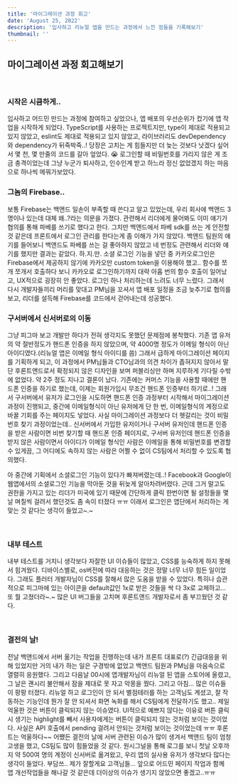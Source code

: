 ```yaml
---
title: '마이그레이션 과정 회고'
date: 'August 25, 2022'
description: '입사하고 리뉴얼 앱을 만드는 과정에서 느낀 점들을 기록해보기'
thumbnail: ''
---
```



  ## 마이그레이션 과정 회고해보기

  <br />

  ### 시작은 시큼하게..

  입사하고 어드민 만드는 과정에 참여하고 싶었으나, 앱 배포의 우선순위가 컸기에 앱 작업을 시작하게 되었다.
  TypeScript를 사용하는 프로젝트지만, type이 제대로 적용되고 있지 않았고, eslint도 제대로 적용되고 있지 않았고, 라이브러리도 devDependency와 dependency가 뒤죽박죽..!
  당장은 고치는 게 힘들지만 더 늦는 것보다 낫겠다 싶어서 몇 천, 몇 만줄의 코드를 갈아 엎었다. 😭
  로그인할 때 비밀번호를 가리지 않은 게 조금 충격이었는데 그냥 누군가 퇴사하고, 인수인계 받고 하느라 정신 없었겠지 하는 마음으로 하나씩 메꿔가보았다.
  <br />

  ### 그놈의 Firebase..

  보통 Firebase는 백앤드 일손이 부족할 때 쓴다고 알고 있었는데, 우리 회사에 백앤드 3명이나 있는데 대체 왜..?라는 의문을 가졌다.
  관련해서 리더에게 물어봐도 이미 얘기가 협의를 통해 파베를 쓰기로 했다고 한다.
  그치만 백앤드에서 파베 sdk를 쓰는 게 안전할 것 같은데 프론트에서 로그인 관리를 한다는게 좀 이해가 가지 않았다.
  백앤드 팀원의 얘기를 들어보니 백앤드도 파베를 쓰는 걸 좋아하지 않았고 네 번정도 관련해서 리더와 얘기를 했지만 결과는 같았다.
  하.지.만. 소셜 로그인 기능을 넣던 중 카카오로그인은 Firebase에서 제공하지 않기에 카카오만 custom token을 이용해야 했고..
  함수를 쪼개 쪼개서 호출하다 보니 카카오로 로그인하기까지 대략 아홉 번의 함수 호출이 일어났고, UX적으로 굉장히 안 좋았다. 로그인 하나 처리하는데 느려도 너무 느렸다.
  그래서 다시 개발자들끼리 머리를 맞대고 PM님을 꼬셔서 앱 배포 일정을 조금 늦추기로 협의를 보고, 리더를 설득해 Firebase를 코드에서 걷어내는데 성공했다.
  <br />

  ### 구서버에서 신서버로의 이동

  그냥 피그마 보고 개발만 하다가 전혀 생각지도 못했던 문제점에 봉착했다. 기존 앱 유저의 약 절반정도가 핸드폰 인증을 하지 않았으며, 약 4000명 정도가 이메일 형식이 아닌 아이디였다.(리뉴얼 앱은 이메일 형식 아이디를 씀)
  그래서 급하게 마이그레이션 페이지를 기획하게 되고, 이 과정에서 PM님들과 CTO님과의 의견 차이가 좁혀지지 않아서 말단 후론트앤드로서 확정되지 않은 디자인을 보며 퍼블리싱만 하며 지루하게 기다릴 수밖에 없었다.
  약 2주 정도 지나고 결론이 났다. 기존에는 커머스 기능을 사용할 때에만 핸드폰 인증을 하기로 했는데, 이제는 회원가입시 무조건 핸드폰 인증부터 하기로..!
  그래서 구서버에서 유저가 로그인을 시도하면 핸드폰 인증 과정부터 시작해서 마이그레이션 과정이 진행되고, 중간에 이메일형식이 아닌 유저에게 단 한 번, 이메일형식의 계정으로 바꿀 기회를 주는 페이지도 넣었다.
  사실 마이그레이션 과정보다 더 헷갈리는 것이 비밀번호 찾기 과정이었는데..
  신서버에서 가입한 유저이거나 구서버 유저인데 핸드폰 인증을 받은 사람이면 비번 찾기할 때 핸드폰 인증 페이지로, 구서버 유저인데 핸드폰 인증을 받지 않은 사람이면서 아이디가 이메일 형식인 사람은 이메일을 통해 비밀번호를 변경할 수 있게끔, 그 어디에도 속하지 않는 사람은 어쩔 수 없이 CS팀에서 처리할 수 있도록 협의했다.

  아 중간에 기획에서 소셜로그인 기능이 있다가 빠져버렸는데..! Facebook과 Google이 웹앱에서의 소셜로그인 기능을 막아둔 것을 뒤늦게 알아차려버렸다. 근데 그거 말고도 권한을 가지고 있는 리더가 미국에 있기 때문에 간단하게 클릭 한번이면 될 설정들을 몇 날 며칠씩 걸려서 했던것도 좀 속이 터졌다 ㅠㅠ 
  이래서 로그인은 앱단에서 처리하는 게 맞는 것 같다는 생각이 들었고~.~

  <br />

  ### 내부 테스트

  내부 테스트를 거치니 생각보다 자잘한 UI 이슈들이 많았고, CSS를 능숙하게 하지 못해서 힘겨웠다. 디바이스별로, os버전에 따라 대응하는 것은 정말 너무 너무 힘든 일이었다. 그래도 플러터 개발자님이 CSS를 잘해서 많은 도움을 받을 수 있었다.
  특히나 습관적으로 피그마에 있는 아이콘을 default값인 1x로 받은 것들을 싹 다 3x로 교체하고... 또 뭘 고쳤더라~.~ 많은 UI 버그들을 고치며 후론트앤드 개발자로서 좀 부끄웠던 것 같다. 

  <br />

  ### 결전의 날!

  전날 백앤드에서 서버 옮기는 작업을 진행하는데 내가 프론트 대표로(?) 긴급대응을 위해 있었지만 거의 내가 하는 일은 구경밖에 없었고 백앤드 팀원과 PM님을 마음속으로 열렬히 응원했다.
  그리고 다음날 00시에 앱개발자님이 리뉴얼 된 앱을 스토어에 올렸고, 그 날은 괜시리 불안해서 잠을 제대로 못 자고 악몽을 꿨다. 그리고 아침... 많은 이슈들이 팡팡 터졌다.
  리뉴얼 하고 로그인이 안 되서 별점테러를 하는 고객님도 계셨고, 잘 작동하는 기능인데 뭔가 잘 안 되셔서 화면 녹화를 해서 CS팀에게 전달하기도 했고..
  제일 억울한 것은 버튼이 클릭되지 않는 이슈였다. UI적으로 예쁘지 않다는 이유로 버튼 클릭시 생기는 highlight를 빼서 사용자에게는 버튼이 클릭되지 않는 것처럼 보이는 것이었다. 사실은 API 호출에서 pending 걸려서 안되는 것처럼 보이는 것이었는데 ㅠㅠ 후론트는 억울하다~~
  어쨌든 결전의 날에 서버 관련된 이슈가 많이 생겨서 백앤드 팀이 엄청 고생을 했고, CS팀도 많이 힘들었을 것 같다.
  원시그널을 통해 로그를 보니 첫날 오후까지 약 500여 명의 계정이 신서버로 옮겨왔고, 우리 앱의 실사용 유저가 생각보다 많다는 생각이 들었다. 부담쓰.. 제가 잘할게요 고객님들...
  앞으로 어드민 페이지 작업과 함께 앱 개선작업들을 해나갈 것 같은데 더이상의 이슈가 생기지 않았으면 좋겠고..ㅠㅠ 

